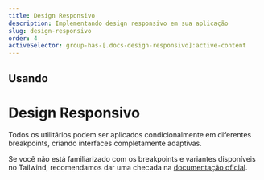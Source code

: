 ```yaml
---
title: Design Responsivo
description: Implementando design responsivo em sua aplicação
slug: design-responsivo
order: 4
activeSelector: group-has-[.docs-design-responsivo]:active-content
---
```


## Usando
# Design Responsivo

Todos os utilitários podem ser aplicados condicionalmente em diferentes breakpoints, criando interfaces completamente adaptivas.

Se você não está familiarizado com os breakpoints e variantes disponíveis no Tailwind, recomendamos dar uma checada na [documentação oficial](https://tailwindcss.com/docs/responsive-design).
